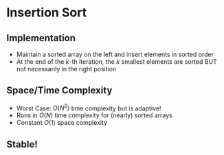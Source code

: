 # Insertion Sort

## Implementation

- Maintain a sorted array on the left and insert elements in sorted order
- At the end of the $k$-th iteration, the $k$ smallest elements are sorted BUT not necessarily in the right position

## Space/Time Complexity

- Worst Case: $O(N^2)$ time complexity but is adaptive!
- Runs in $O(N)$ time complexity for (nearly) sorted arrays
- Constant $O(1)$ space complexity

## Stable!
